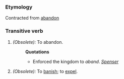 ===Etymology===
Contracted from [[abandon]]
===Transitive verb===
#''(Obsolete):'' To abandon. 
#:'''Quotations'''
#:*Enforced the kingdom to ''aband''. ''[[Spenser]]''
#''(Obsolete):'' To [[banish]]; to [[expel]].